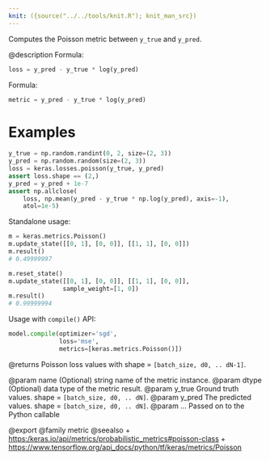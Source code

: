 ```yaml
---
knit: ({source("../../tools/knit.R"); knit_man_src})
---
```

Computes the Poisson metric between `y_true` and `y_pred`.

@description
Formula:

```python
loss = y_pred - y_true * log(y_pred)
```
Formula:

```python
metric = y_pred - y_true * log(y_pred)
```

# Examples
```python
y_true = np.random.randint(0, 2, size=(2, 3))
y_pred = np.random.random(size=(2, 3))
loss = keras.losses.poisson(y_true, y_pred)
assert loss.shape == (2,)
y_pred = y_pred + 1e-7
assert np.allclose(
    loss, np.mean(y_pred - y_true * np.log(y_pred), axis=-1),
    atol=1e-5)
```
Standalone usage:

```python
m = keras.metrics.Poisson()
m.update_state([[0, 1], [0, 0]], [[1, 1], [0, 0]])
m.result()
# 0.49999997
```

```python
m.reset_state()
m.update_state([[0, 1], [0, 0]], [[1, 1], [0, 0]],
               sample_weight=[1, 0])
m.result()
# 0.99999994
```

Usage with `compile()` API:

```python
model.compile(optimizer='sgd',
              loss='mse',
              metrics=[keras.metrics.Poisson()])
```

@returns
Poisson loss values with shape = `[batch_size, d0, .. dN-1]`.

@param name (Optional) string name of the metric instance.
@param dtype (Optional) data type of the metric result.
@param y_true Ground truth values. shape = `[batch_size, d0, .. dN]`.
@param y_pred The predicted values. shape = `[batch_size, d0, .. dN]`.
@param ... Passed on to the Python callable

@export
@family metric
@seealso
+ <https:/keras.io/api/metrics/probabilistic_metrics#poisson-class>
+ <https://www.tensorflow.org/api_docs/python/tf/keras/metrics/Poisson>

